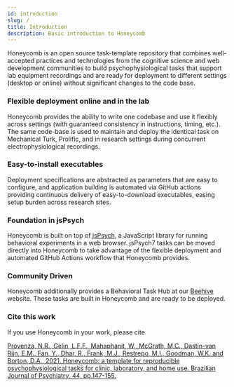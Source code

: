 ---
id: introduction
slug: /
title: Introduction
description: Basic introduction to Honeycomb
---

Honeycomb is an open source task-template repository that combines well-accepted practices and technologies from the cognitive science and web development communities to build psychophysiological tasks that support lab equipment recordings and are ready for deployment to different settings (desktop or online) without significant changes to the code base.

### Flexible deployment online and in the lab

Honeycomb provides the ability to write one codebase and use it flexibly across settings (with guaranteed consistency in instructions, timing, etc.). The same code-base is used to maintain and deploy the identical task on Mechanical Turk, Prolific, and in research settings during concurrent electrophysiological recordings.

### Easy-to-install executables

Deployment specifications are abstracted as parameters that are easy to configure, and application building is automated via GitHub actions providing continuous delivery of easy-to-download executables, easing setup burden across research sites.

### Foundation in jsPsych

Honeycomb is built on top of [jsPsych](https://www.jspsych.org/), a JavaScript library for running behavioral experiments in a web browser. jsPsych7 tasks can be moved directly into Honeycomb to take advantage of the flexible deployment and automated GitHub Actions workflow that Honeycomb provides.

### Community Driven

Honeycomb additionally provides a Behavioral Task Hub at our [Beehive](https://beehive.ccv.brown.edu/) website. These tasks are built in Honeycomb and are ready to be deployed.

### Cite this work

If you use Honeycomb in your work, please cite

[Provenza, N.R., Gelin, L.F.F., Mahaphanit, W., McGrath, M.C., Dastin-van Rijn, E.M., Fan, Y., Dhar, R., Frank, M.J., Restrepo, M.I., Goodman, W.K. and Borton, D.A., 2021. Honeycomb: a template for reproducible psychophysiological tasks for clinic, laboratory, and home use. Brazilian Journal of Psychiatry, 44, pp.147-155.](https://doi.org/10.1590/1516-4446-2020-1675)
